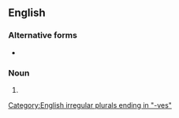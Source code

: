 {{also|head scarves}}

==English==

===Alternative forms===
* {{alter|en|headscarfs}}

===Noun===
{{head|en|noun form}}
# {{plural of|en|headscarf}}

[[Category:English irregular plurals ending in "-ves"]]